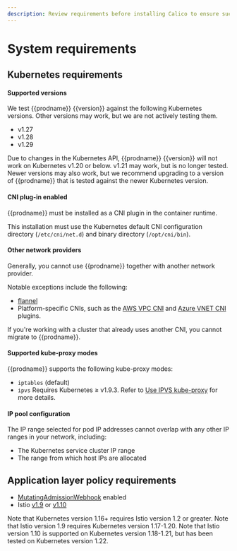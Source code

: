 ```yaml
---
description: Review requirements before installing Calico to ensure success.
---
```



# System requirements

<ReqsSys orch='Kubernetes' />

## Kubernetes requirements

#### Supported versions

We test {{prodname}} {{version}} against the following Kubernetes versions. Other versions may work, but we are not actively testing them.

- v1.27
- v1.28
- v1.29

Due to changes in the Kubernetes API, {{prodname}} {{version}} will not work
on Kubernetes v1.20 or below. v1.21 may work, but is no longer tested.
Newer versions may also work, but we recommend upgrading to a version of {{prodname}}
that is tested against the newer Kubernetes version.

#### CNI plug-in enabled

{{prodname}} must be installed as a CNI plugin in the container runtime.

This installation must use the Kubernetes default CNI configuration directory (`/etc/cni/net.d`) and binary directory (`/opt/cni/bin`).

#### Other network providers

Generally, you cannot use {{prodname}} together with another network provider.

Notable exceptions include the following:

* [flannel](flannel/index.mdx)
* Platform-specific CNIs, such as the [AWS VPC CNI](https://github.com/aws/amazon-vpc-cni-k8s/blob/master/README.md) and [Azure VNET CNI](https://github.com/Azure/azure-container-networking/blob/master/docs/cni.md) plugins.

If you're working with a cluster that already uses another CNI, you cannot migrate to {{prodname}}.

#### Supported kube-proxy modes

{{prodname}} supports the following kube-proxy modes:

- `iptables` (default)
- `ipvs` Requires Kubernetes &#8805;  v1.9.3. Refer to
  [Use IPVS kube-proxy](../../networking/configuring/use-ipvs.mdx) for more details.

#### IP pool configuration

The IP range selected for pod IP addresses cannot overlap with any other
IP ranges in your network, including:

- The Kubernetes service cluster IP range
- The range from which host IPs are allocated

## Application layer policy requirements

- [MutatingAdmissionWebhook](https://kubernetes.io/docs/reference/access-authn-authz/admission-controllers/#mutatingadmissionwebhook) enabled
- Istio [v1.9](https://istio.io/v1.9/) or [v1.10](https://archive.istio.io/v1.10/)

Note that Kubernetes version 1.16+ requires Istio version 1.2 or greater.
Note that Istio version 1.9 requires Kubernetes version 1.17-1.20.
Note that Istio version 1.10 is supported on Kubernetes version 1.18-1.21, but has been tested on Kubernetes version 1.22.

<ReqsKernel />
